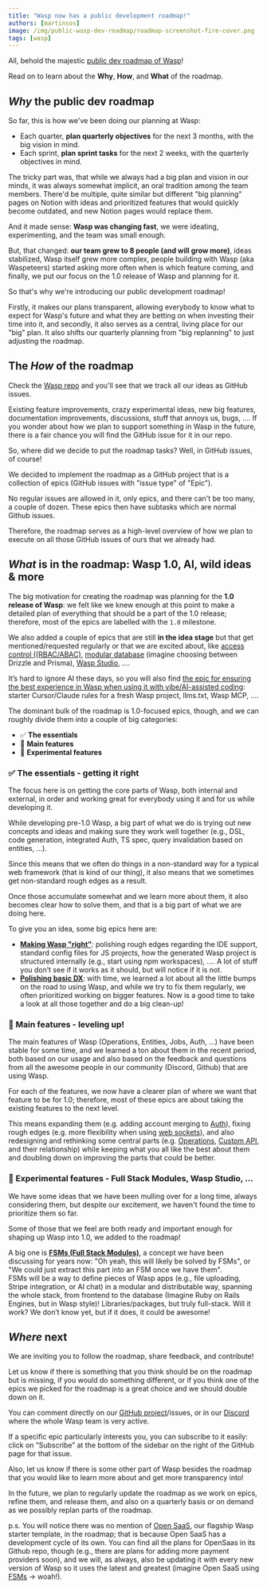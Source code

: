 ```yaml
---
title: "Wasp now has a public development roadmap!"
authors: [martinsos]
image: /img/public-wasp-dev-roadmap/roadmap-screenshot-fire-cover.png
tags: [wasp]
---
```





All, behold the majestic [public dev roadmap of Wasp](https://github.com/orgs/wasp-lang/projects/5)!

<ImgWithCaption
    alt="Wasp dev roadmap (on fire)"
    caption="still hot"
    source="img/public-wasp-dev-roadmap/roadmap-screenshot-fire.png"
/>

Read on to learn about the **Why**, **How**, and **What** of the roadmap.

## *Why* the public dev roadmap

So far, this is how we've been doing our planning at Wasp:
- Each quarter, **plan quarterly objectives** for the next 3 months, with the big vision in mind.
- Each sprint, **plan sprint tasks** for the next 2 weeks, with the quarterly objectives in mind.

<ImgWithCaption
    alt="Diagram of how we did planning before"
    caption="How the Wasp team of the ancients did planning"
    source="img/public-wasp-dev-roadmap/old-planning-diagram.webp"
/>

The tricky part was, that while we always had a big plan and vision in our minds, it was always somewhat implicit, an oral tradition among the team members. There'd be multiple, quite similar but different "big planning" pages on Notion with ideas and prioritized features that would quickly become outdated, and new Notion pages would replace them.

And it made sense: **Wasp was changing fast**, we were ideating, experimenting, and the team was small enough.

But, that changed: **our team grew to 8 people (and will grow more)**, ideas stabilized, Wasp itself grew more complex, people building with Wasp (aka Waspeteers) started asking more often when is which feature coming, and finally, we put our focus on the 1.0 release of Wasp and planning for it.

So that's why we're introducing our public development roadmap!

Firstly, it makes our plans transparent, allowing everybody to know what to expect for Wasp's future and what they are betting on when investing their time into it, and secondly, it also serves as a central, living place for our "big" plan. It also shifts our quarterly planning from "big replanning" to just adjusting the roadmap.

## The *How* of the roadmap

Check the [Wasp repo](https://github.com/wasp-lang/wasp) and you'll see that we track all our ideas as GitHub issues.

Existing feature improvements, crazy experimental ideas, new big features, documentation improvements, discussions, stuff that annoys us, bugs, …. If you wonder about how we plan to support something in Wasp in the future, there is a fair chance you will find the GitHub issue for it in our repo.

So, where did we decide to put the roadmap tasks? Well, in GitHub issues, of course!

<ImgWithCaption
    alt="Meme with astronauts about how it was always all github issues at Wasp"
    caption="and will always be"
    source="img/public-wasp-dev-roadmap/it-is-all-gh-issues.webp"
/>

We decided to implement the roadmap as a GitHub project that is a collection of epics (GitHub issues with "issue type" of "Epic").

No regular issues are allowed in it, only epics, and there can't be too many, a couple of dozen. These epics then have subtasks which are normal Github issues.

Therefore, the roadmap serves as a high-level overview of how we plan to execute on all those GitHub issues of ours that we already had.

## *What* is in the roadmap: Wasp 1.0, AI, wild ideas & more

The big motivation for creating the roadmap was planning for the **1.0 release of Wasp**: we felt like we knew enough at this point to make a detailed plan of everything that should be a part of the 1.0 release; therefore, most of the epics are labelled with the `1.0` milestone.

We also added a couple of epics that are still **in the idea stage** but that get mentioned/requested regularly or that we are excited about, like [access control ((RBAC/ABAC)](https://github.com/wasp-lang/wasp/issues/2896), [modular database](https://github.com/wasp-lang/wasp/issues/2893) (imagine choosing between Drizzle and Prisma), [Wasp Studio](https://github.com/wasp-lang/wasp/issues/2892), ….

It’s hard to ignore AI these days, so you will also find [the epic for ensuring the best experience in Wasp when using it with vibe/AI-assisted coding](https://github.com/wasp-lang/wasp/issues/2630): starter Cursor/Claude rules for a fresh Wasp project, llms.txt, Wasp MCP, ….

The dominant bulk of the roadmap is 1.0-focused epics, though, and we can roughly divide them into a couple of big categories:
- ✅ **The essentials**
- 🚀 **Main features**
- 🧪 **Experimental features**

<ImgWithCaption
    alt="Diagram of the composition of Wasp dev roadmap (circles)."
    source="img/public-wasp-dev-roadmap/wasp-roadmap-circle-diagram.webp"
/>

### ✅ The essentials - getting it right

The focus here is on getting the core parts of Wasp, both internal and external, in order and working great for everybody using it and for us while developing it.

While developing pre-1.0 Wasp, a big part of what we do is trying out new concepts and ideas and making sure they work well together (e.g., DSL, code generation, integrated Auth, TS spec, query invalidation based on entities, …).

Since this means that we often do things in a non-standard way for a typical web framework (that is kind of our thing), it also means that we sometimes get non-standard rough edges as a result.

Once those accumulate somewhat and we learn more about them, it also becomes clear how to solve them, and that is a big part of what we are doing here.

To give you an idea, some big epics here are:

- [**Making Wasp "right"**](https://github.com/wasp-lang/wasp/issues/2870): polishing rough edges regarding the IDE support, standard config files for JS projects, how the generated Wasp project is structured internally (e.g., start using npm workspaces), …. A lot of stuff you don’t see if it works as it should, but will notice if it is not.
- [**Polishing basic DX**](https://github.com/wasp-lang/wasp/issues/2884): with time, we learned a lot about all the little bumps on the road to using Wasp, and while we try to fix them regularly, we often prioritized working on bigger features. Now is a good time to take a look at all those together and do a big clean-up!

### 🚀 Main features - leveling up!

The main features of Wasp (Operations, Entities, Jobs, Auth, …) have been stable for some time, and we learned a ton about them in the recent period, both based on our usage and also based on the feedback and questions from all the awesome people in our community (Discord, Github) that are using Wasp.

For each of the features, we now have a clearer plan of where we want that feature to be for 1.0; therefore, most of these epics are about taking the existing features to the next level.

This means expanding them (e.g. adding account merging to [Auth](https://github.com/wasp-lang/wasp/issues/2875)), fixing rough edges (e.g. more flexibility when using [web sockets](https://github.com/wasp-lang/wasp/issues/2882)), and also redesigning and rethinking some central parts (e.g. [Operations](https://github.com/wasp-lang/wasp/issues/2876), [Custom API](https://github.com/wasp-lang/wasp/issues/2880), and their relationship) while keeping what you all like the best about them and doubling down on improving the parts that could be better.

### 🧪 Experimental features - Full Stack Modules, Wasp Studio, …

We have some ideas that we have been mulling over for a long time, always considering them, but despite our excitement, we haven't found the time to prioritize them so far.

Some of those that we feel are both ready and important enough for shaping up Wasp into 1.0, we added to the roadmap!

A big one is [**FSMs (Full Stack Modules)**](https://github.com/wasp-lang/wasp/issues/2873), a concept we have been discussing for years now: "Oh yeah, this will likely be solved by FSMs", or "We could just extract this part into an FSM once we have them".  
FSMs will be a way to define pieces of Wasp apps (e.g., file uploading, Stripe integration, or AI chat) in a modular and distributable way, spanning the whole stack, from frontend to the database (Imagine Ruby on Rails Engines, but in Wasp style)! Libraries/packages, but truly full-stack. Will it work? We don’t know yet, but if it does, it could be awesome!

## *Where* next

We are inviting you to follow the roadmap, share feedback, and contribute!

<ImgWithCaption
    alt="Two dabois at the campfire, chilling."
    caption="You made it till the end! Join us at the Wasp campfire and relax."
    source="img/public-wasp-dev-roadmap/wasp-daboi-campfire.png"
/>

Let us know if there is something that you think should be on the roadmap but is missing, if you would do something different, or if you think one of the epics we picked for the roadmap is a great choice and we should double down on it.

You can comment directly on our [GitHub project](https://github.com/orgs/wasp-lang/projects/5)/issues, or in our [Discord](https://discord.gg/rzdnErX) where the whole Wasp team is very active.

If a specific epic particularly interests you, you can subscribe to it easily: click on “Subscribe” at the bottom of the sidebar on the right of the GitHub page for that issue.

Also, let us know if there is some other part of Wasp besides the roadmap that you would like to learn more about and get more transparency into!

In the future, we plan to regularly update the roadmap as we work on epics, refine them, and release them, and also on a quarterly basis or on demand as we possibly replan parts of the roadmap.

p.s. You will notice there was no mention of [Open SaaS](https://opensaas.sh/), our flagship Wasp starter template, in the roadmap; that is because Open SaaS has a development cycle of its own. You can find all the plans for OpenSaas in its Github repo, though (e.g., there are plans for adding more payment providers soon), and we will, as always, also be updating it with every new version of Wasp so it uses the latest and greatest (imagine Open SaaS using [FSMs](https://github.com/wasp-lang/wasp/issues/2873) → woah!).

